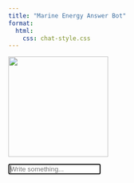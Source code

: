 ```yaml
---
title: "Marine Energy Answer Bot"
format:
  html:
    css: chat-style.css
---
```


::: {#container .container}

![](https://cdn.pixabay.com/photo/2020/01/02/16/38/chatbot-4736275_960_720.png){fig-alt="Chatbot clipart" width=200px}

::::: {#chat .chat}

::::::: {#messages .messages}

:::::::

<input id="input" type="text" placeholder="Write something..." autocomplete="off" autofocus="true" />

:::::

:::

<script type="text/javascript" src="./chat.js"></script>

